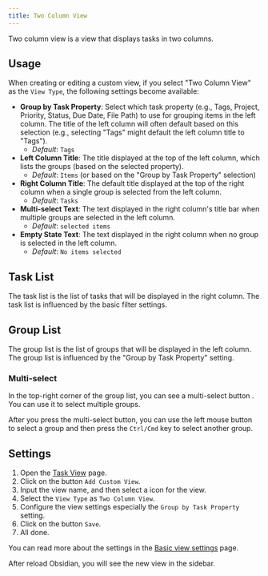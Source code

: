 ```yaml
---
title: Two Column View
---
```



Two column view is a view that displays tasks in two columns.

<VersionCallout version="8.2.0" />

## Usage

When creating or editing a custom view, if you select "Two Column View" as the `View Type`, the following settings become available:

- **Group by Task Property**: Select which task property (e.g., Tags, Project, Priority, Status, Due Date, File Path) to use for grouping items in the left column. The title of the left column will often default based on this selection (e.g., selecting "Tags" might default the left column title to "Tags").
  - _Default_: `Tags`
- **Left Column Title**: The title displayed at the top of the left column, which lists the groups (based on the selected property).
  - _Default_: `Items` (or based on the "Group by Task Property" selection)
- **Right Column Title**: The default title displayed at the top of the right column when a single group is selected from the left column.
  - _Default_: `Tasks`
- **Multi-select Text**: The text displayed in the right column's title bar when multiple groups are selected in the left column.
  - _Default_: `selected items`
- **Empty State Text**: The text displayed in the right column when no group is selected in the left column.
  - _Default_: `No items selected`

## Task List

The task list is the list of tasks that will be displayed in the right column. The task list is influenced by the basic filter settings.

## Group List

The group list is the list of groups that will be displayed in the left column. The group list is influenced by the "Group by Task Property" setting.

### Multi-select

In the top-right corner of the group list, you can see a multi-select button <ListPlusIcon className="inline-block w-5 h-5" />. You can use it to select multiple groups.

After you press the multi-select button, you can use the left mouse button to select a group and then press the `Ctrl/Cmd` key to select another group.

## Settings

1. Open the [Task View](/docs/task-view/basic-view-settings#basic-settings) page.
2. Click on the button `Add Custom View`.
3. Input the view name, and then select a icon for the view.
4. Select the `View Type` as `Two Column View`.
5. Configure the view settings especially the `Group by Task Property` setting.
6. Click on the button `Save`.
7. All done.

You can read more about the settings in the [Basic view settings](/docs/task-view/basic-view-settings#basic-settings) page.

After reload Obsidian, you will see the new view in the sidebar.

